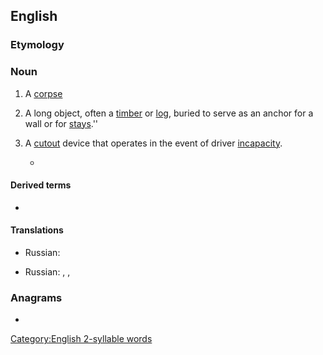 {{also|Deadman|dead man}}
==English==

===Etymology===
{{compound|en|dead|man}}

===Noun===
{{en-noun|deadmen}}

# {{lb|en|obsolete}} A [[corpse]]
#: {{ux|en|There is no '''deadman''' to be found at Deadman's Curve.}}
# {{lb|en|construction}} A long object, often a [[timber]] or [[log]], buried to serve as an anchor for a wall or for [[stays]].''
#: {{ux|en|The building code requires '''deadmen''' for retaining walls.}}
# {{lb|en|rail transport}} A [[cutout]] device that operates in the event of driver [[incapacity]].
#* {{quote-journal|en|year=1962|month=April|title=Beyond the Channel: Western Germany: The Henschel 4,000 h.p. V320 diesel|journal=Modern Railways|page=274|text=[...] a Brown-Boveri '''deadman''''s control; [...].}}

====Derived terms====
* {{l|en|Deadman}}

====Translations====
{{trans-top|a corpse}}
* Russian: {{t+|ru|труп|m|tr=}}
{{trans-mid}}
{{trans-bottom}}

{{trans-top|a long object, often a timber or log, buried to serve as an anchor for a wall or for stays}}
* Russian: {{t|ru|анкерная сва́я|tr=}}, {{t|ru|анкерный кол}}, {{t+|ru|сто́йка|f}}
{{trans-mid}}
{{trans-bottom}}

{{trans-top|A cutout device that operates in the event of driver incapacity.}}
{{trans-mid}}
{{trans-bottom}}

===Anagrams===
* {{anagrams|en|a=aaddemn|amanded}}

[[Category:English 2-syllable words]]
